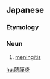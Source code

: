 ==Japanese==
{{ja-kanjitab|ずい|まく|えん|yomi=o}}

===Etymology===
{{suffix|lang=ja|sort=すいまくえん'|髄膜|tr1=zuimaku|t1=meninges|炎|tr2=en|t2=inflammation}}

===Noun===
{{ja-noun|ずいまくえん}}

# {{lb|ja|pathology|sort=すいまくえん'}} [[meningitis]]

[[hu:髄膜炎]]
